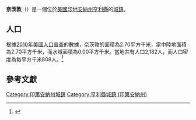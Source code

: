 {{noteTA
|G1=USState
|G2=地名
|G3=Unit
}}
{{Infobox settlement
|name            = 奈茨敦
|native_name = Knightstown
|settlement_type          = [[鎮|城鎮]]
|image_skyline            = Knightstown, Indiana.jpg
|imagesize                = 250px
|image_map                = Henry County Indiana Incorporated and Unincorporated areas Knightstown Highlighted 1840266.svg
|mapsize                  = 250px
|subdivision_type         = [[世界政區索引|國家]]
|subdivision_type1        = [[美国州份|州份]]
|subdivision_type2        = [[印地安納州行政區劃|縣]]
|subdivision_name         = [[美国|美国]]
|subdivision_name1        = [[印地安納州|印地安納州]]
|subdivision_name2        = [[亨利縣_(印地安納州)|亨利縣]]
|elevation_ft             = 932
|elevation_m              = 284
|timezone                 = [[北美东部时区|EST]]
|area_total_km2           = 2.70
|area_land_km2            = 2.70
|area_water_km2           = 0.00
|area_total_sq_mi         = 
|area_land_sq_mi          = 
|area_water_sq_mi         = 
|population_as_of         = [[2010年美國人口普查|2010]]
|population_footnotes     = 
|population_total         = 2182
|population_density_km2   = auto
|population_density_sq_mi = auto
|utc_offset               = -5
|coordinates              = {{coord|39|47|48|N|85|31|42|W|display=inline,title}}
| coor_pinpoint           = 
| coordinates_footnotes   = 
|timezone_DST             = EDT
|utc_offset_DST           = -4
|postal_code_type         = [[美國郵區編號|郵區編號]]
|postal_code              = 46148
|area_code                = [[北美電話區號765|765]]
|blank_name = [[地名信息系统|GNIS ID]]
|blank_info = 437394<ref name="GNIS">{{cite gnis|437394|Knightstown}}</ref>
}}
'''奈茨敦'''（{{lang-en|Knightstown}}）是一個位於[[美國|美國]][[印地安納州|印地安納州]][[亨利縣_(印地安納州)|亨利縣]]的[[鎮|城鎮]]。

== 人口 ==
根據[[2010年美國人口普查|2010年美國人口普查]]的數據，奈茨敦的面積為2.70平方千米，當中陸地面積為2.70平方千米，而水域面積為0.00平方千米。當地共有人口2,182人，而人口密度為每平方千米808人。<ref name="GR8">{{cite web|url=http://factfinder2.census.gov|publisher=[[美国人口调查局|美国人口调查局]]|accessdate=2011-05-14|title=American FactFinder|archive-date=2013-09-11|archive-url=https://web.archive.org/web/20130911234518/http://factfinder2.census.gov/|dead-url=no}}</ref>

== 參考文獻 ==
{{reflist}}

{{亨利縣 (印地安納州)}}
{{Authority control}}

{{DEFAULTSORT:Knightstown, Indiana}}
[[Category:印第安納州城鎮|Category:印第安納州城鎮]]
[[Category:亨利縣城鎮_(印第安納州)|Category:亨利縣城鎮 (印第安納州)]]

{{Indiana-geo-stub}}